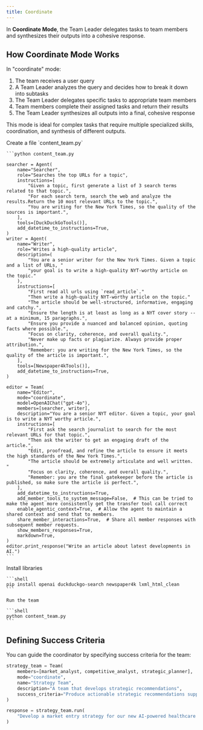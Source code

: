 ```yaml
---
title: Coordinate
---
```


In **Coordinate Mode**, the Team Leader delegates tasks to team members and synthesizes their outputs into a cohesive response.

## How Coordinate Mode Works

In "coordinate" mode:

1. The team receives a user query
2. A Team Leader analyzes the query and decides how to break it down into subtasks
3. The Team Leader delegates specific tasks to appropriate team members
4. Team members complete their assigned tasks and return their results
5. The Team Leader synthesizes all outputs into a final, cohesive response

This mode is ideal for complex tasks that require multiple specialized skills, coordination, and synthesis of different outputs.

<Steps>
  <Step title="Create a coordinate mode team">
    Create a file `content_team.py`

    ```python content_team.py

    searcher = Agent(
        name="Searcher",
        role="Searches the top URLs for a topic",
        instructions=[
            "Given a topic, first generate a list of 3 search terms related to that topic.",
            "For each search term, search the web and analyze the results.Return the 10 most relevant URLs to the topic.",
            "You are writing for the New York Times, so the quality of the sources is important.",
        ],
        tools=[DuckDuckGoTools()],
        add_datetime_to_instructions=True,
    )
    writer = Agent(
        name="Writer",
        role="Writes a high-quality article",
        description=(
            "You are a senior writer for the New York Times. Given a topic and a list of URLs, "
            "your goal is to write a high-quality NYT-worthy article on the topic."
        ),
        instructions=[
            "First read all urls using `read_article`."
            "Then write a high-quality NYT-worthy article on the topic."
            "The article should be well-structured, informative, engaging and catchy.",
            "Ensure the length is at least as long as a NYT cover story -- at a minimum, 15 paragraphs.",
            "Ensure you provide a nuanced and balanced opinion, quoting facts where possible.",
            "Focus on clarity, coherence, and overall quality.",
            "Never make up facts or plagiarize. Always provide proper attribution.",
            "Remember: you are writing for the New York Times, so the quality of the article is important.",
        ],
        tools=[Newspaper4kTools()],
        add_datetime_to_instructions=True,
    )

    editor = Team(
        name="Editor",
        mode="coordinate",
        model=OpenAIChat("gpt-4o"),
        members=[searcher, writer],
        description="You are a senior NYT editor. Given a topic, your goal is to write a NYT worthy article.",
        instructions=[
            "First ask the search journalist to search for the most relevant URLs for that topic.",
            "Then ask the writer to get an engaging draft of the article.",
            "Edit, proofread, and refine the article to ensure it meets the high standards of the New York Times.",
            "The article should be extremely articulate and well written. "
            "Focus on clarity, coherence, and overall quality.",
            "Remember: you are the final gatekeeper before the article is published, so make sure the article is perfect.",
        ],
        add_datetime_to_instructions=True,
        add_member_tools_to_system_message=False,  # This can be tried to make the agent more consistently get the transfer tool call correct
        enable_agentic_context=True,  # Allow the agent to maintain a shared context and send that to members.
        share_member_interactions=True,  # Share all member responses with subsequent member requests.
        show_members_responses=True,
        markdown=True,
    )
    editor.print_response("Write an article about latest developments in AI.")
    ```
  </Step>

  <Step title="Run the team">
    Install libraries

    ```shell
    pip install openai duckduckgo-search newspaper4k lxml_html_clean
    ```

    Run the team

    ```shell
    python content_team.py
    ```
  </Step>
</Steps>

## Defining Success Criteria

You can guide the coordinator by specifying success criteria for the team:

```python
strategy_team = Team(
    members=[market_analyst, competitive_analyst, strategic_planner],
    mode="coordinate",
    name="Strategy Team",
    description="A team that develops strategic recommendations",
    success_criteria="Produce actionable strategic recommendations supported by market and competitive analysis",
)

response = strategy_team.run(
    "Develop a market entry strategy for our new AI-powered healthcare product"
)
```
